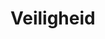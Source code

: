 # Veiligheid

```{=html}
<!--
Om mogelijke besmetting en verwondingen bij de staalnemer en mogelijke contaminatie van het staal te voorkomen, worden tijdens de waterstaalname waterbestendige, poederloze handschoenen gedragen.
Draag bij het werken met salpeterzuur (recipiënt 7) steeds handschoenen, voorkom contact met de huid en ogen en adem de dampen niet in. Contact met de huid kan een tijdelijke (enkele dagen) verkleuring veroorzaken.
Alle algemene veiligheidsregels voor het werken in en langs water of vanuit een boot zijn van toepassing (zie protocol Veiligheid in en rond water SVP-112).
Ook bioveiligheidsmaatregelen in verband met de verspreiding van organismen tussen oppervlaktewateren, inz. invasieve niet-inheemse soorten en pathogenen, zijn van toepassing (zie protocol Bioveiligheidsmaatregelen SVP-015).
-->
```
